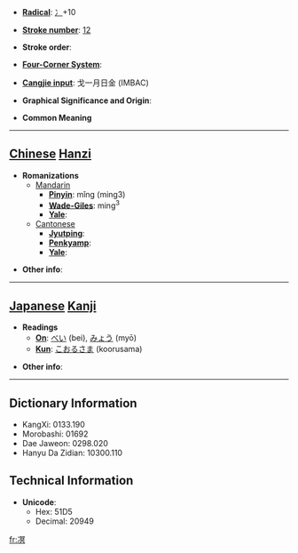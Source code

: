 * '''[[Wiktionary:Chinese radical index| Radical]]''': [[Wiktionary:Chinese radical index 冫|冫]]+10

* '''[[Wiktionary:Chinese total strokes index|Stroke number]]''': [[Wiktionary:Chinese total strokes index 12|12]]

* '''Stroke order''': 

* '''[[Wiktionary:Chinese four corner index|Four-Corner System]]''': 

* '''[[Wiktionary:Chinese Cangjie index|Cangjie input]]''': 戈一月日金 (IMBAC)

* '''Graphical Significance and Origin''': 

* '''Common Meaning'''

----

== [[Chinese]] [[Hanzi]] ==

* '''Romanizations'''
** [[Mandarin]]
*** '''[[Pinyin]]''': mǐng (ming3)
*** '''[[Wade-Giles]]''': ming<sup>3</sup>
*** '''[[Yale]]''': 
**[[Cantonese]]
***'''[[Jyutping]]''':
***'''[[Penkyamp]]''': 
***'''[[Yale]]''': 

* '''Other info''': 

----

== [[Japanese]] [[Kanji]] ==

* '''Readings'''
** '''[[On]]''': [[べい]] (bei), [[みょう]] (myō)
** '''[[Kun]]''': [[こおるさま]] (koorusama)

* '''Other info''':  

----

== Dictionary Information ==

* KangXi: 0133.190
* Morobashi: 01692
* Dae Jaweon: 0298.020
* Hanyu Da Zidian: 10300.110

== Technical Information ==

* '''Unicode''':
** Hex: 51D5
** Decimal: 20949

[[fr:凕]]